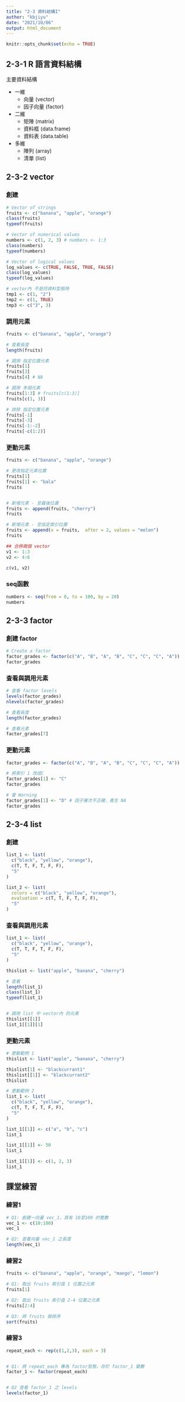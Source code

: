 ```yaml
---
title: "2-3 資料結構I"
author: "kbjiyu"
date: "2021/10/06"
output: html_document
---
```


```r
knitr::opts_chunk$set(echo = TRUE)
```

## 2-3-1 R 語言資料結構

主要資料結構

- 一維
  - 向量 (vector)
  - 因子向量 (factor)
- 二維
  - 矩陣 (matrix)
  - 資料框 (data.frame)
  - 資料表 (data.table)
- 多維
  - 陣列 (array)
  - 清單 (list)

## 2-3-2 vector

### 創建
```r

# Vector of strings
fruits <- c("banana", "apple", "orange")
class(fruits)
typeof(fruits)

# Vector of numerical values
numbers <- c(1, 2, 3) # numbers <- 1:3
class(numbers)
typeof(numbers)

# Vector of logical values
log_values <- c(TRUE, FALSE, TRUE, FALSE)
class(log_values)
typeof(log_values)

# vector內 不是同資料型態時
tmp1 <- c(1, "2")
tmp2 <- c(1, TRUE)
tmp3 <- c("3", 3)

```

### 調用元素

```r
fruits <- c("banana", "apple", "orange")

# 查看長度
length(fruits)

# 調用 指定位置元素
fruits[1]
fruits[3]
fruits[4] # NA

# 調用 多個元素
fruits[1:3] # fruits[c(1:3)]
fruits[c(1, 3)]

# 排除 指定位置元素
fruits[-1]
fruits[-3]
fruits[-1:-2]
fruits[-c(1:2)]

```

### 更動元素

```r
fruits <- c("banana", "apple", "orange")

# 更改指定元素位置
fruits[1] 
fruits[1] <- "bala"
fruits


# 新增元素 - 至最後位置
fruits <- append(fruits, "cherry")
fruits

# 新增元素 - 至指定索引位置
fruits <- append(x = fruits,  after = 2, values = "melon")
fruits

## 合併兩個 vector
v1 <- 1:3
v2 <- 4:6

c(v1, v2)


```

### seq函數
```r

numbers <- seq(from = 0, to = 100, by = 20)
numbers

```

## 2-3-3 factor

### 創建 factor
```r
# Create a factor
factor_grades <- factor(c("A", "B", "A", "B", "C", "C", "C", "A"))
factor_grades
```

### 查看與調用元素
```r
# 查看 factor levels
levels(factor_grades)
nlevels(factor_grades)

# 查看長度
length(factor_grades)

# 查看元素
factor_grades[7]

```

### 更動元素
```r
factor_grades <- factor(c("A", "B", "A", "B", "C", "C", "C", "A"))

# 將索引 1 改成C
factor_grades[1] <- "C"
factor_grades

# 會 Warning 
factor_grades[1] <- "D" # 因子層次不正確，產生 NA
factor_grades
```


## 2-3-4 list

### 創建
```r
list_1 <- list(
  c("black", "yellow", "orange"),
  c(T, T, F, T, F, F),
  "5"
)

list_2 <- list(
  colors = c("black", "yellow", "orange"),
  evaluation = c(T, T, F, T, F, F),
  "5"
)

```

### 查看與調用元素
```r
list_1 <- list(
  c("black", "yellow", "orange"),
  c(T, T, F, T, F, F),
  "5"
)

thislist <- list("apple", "banana", "cherry")

# 查看
length(list_1)
class(list_1)
typeof(list_1)


# 調用 list 中 vector內 的元素
thislist[[1]]
list_1[[1]][1]


```

### 更動元素 
```r

# 更動範例 1
thislist <- list("apple", "banana", "cherry")

thislist[1] <- "blackcurrant1"
thislist[[1]] <- "blackcurrant2"
thislist
```
```r
# 更動範例 2
list_1 <- list(
  c("black", "yellow", "orange"),
  c(T, T, F, T, F, F),
  "5"
)

list_1[[1]] <- c("a", "b", "c")
list_1

list_1[[1]] <- 50
list_1

list_1[[1]] <- c(1, 2, 3)
list_1

```


## 課堂練習

### 練習1
```r

# Q1: 創建一向量 vec_1，其有 10至100 的整數
vec_1 <- c(10:100)
vec_1

# Q2: 查看向量 vec_1 之長度
length(vec_1)

```


### 練習2
```r

fruits <- c("banana", "apple", "orange", "mango", "lemon")

# Q1: 取出 fruits 索引值 1 位置之元素
fruits[1]

# Q2: 取出 fruits 索引值 2-4 位置之元素
fruits[2:4]

# Q3: 將 fruits 做排序
sort(fruits)

```

### 練習3
```r
repeat_each <- rep(c(1,2,3), each = 3)


# Q1: 將 repeat_each 專為 factor型態，存於 factor_1 變數
factor_1 <- factor(repeat_each)


# Q2 查看 factor_1 之 levels
levels(factor_1)

```